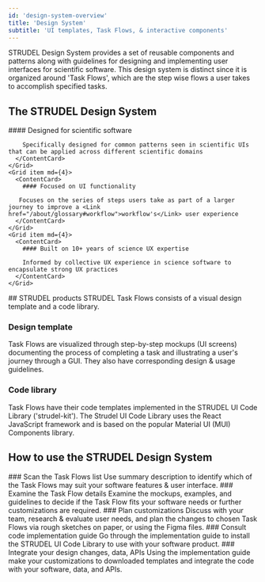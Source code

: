 ```yaml
---
id: 'design-system-overview'
title: 'Design System'
subtitle: 'UI templates, Task Flows, & interactive components'
---
```


<Hero>
  STRUDEL Design System provides a set of reusable components and patterns along with guidelines for designing and implementing user interfaces for scientific software. This design system is distinct since it is organized around 'Task Flows', which are the step wise flows a user takes to accomplish specified tasks. 

  ## The STRUDEL Design System

  <Grid container spacing={4}>
    <Grid item md={4}>
      <ContentCard>
        #### Designed for scientific software

        Specifically designed for common patterns seen in scientific UIs that can be applied across different scientific domains
      </ContentCard>
    </Grid>
    <Grid item md={4}>
      <ContentCard>
        #### Focused on UI functionality

       Focuses on the series of steps users take as part of a larger journey to improve a <Link href="/about/glossary#workflow">workflow's</Link> user experience
      </ContentCard>
    </Grid>
    <Grid item md={4}>
      <ContentCard>
        #### Built on 10+ years of science UX expertise

        Informed by collective UX experience in science software to encapsulate strong UX practices
      </ContentCard>
    </Grid>
  </Grid>
</Hero>
<PageContainer>
  ## STRUDEL products
  STRUDEL Task Flows consists of a visual design template and a code library.
  
  ### Design template
  Task Flows are visualized through step-by-step mockups (UI screens) documenting the process of completing a task and illustrating a user's journey through a GUI. They also have corresponding design & usage guidelines.

  ### Code library
  Task Flows have their code templates implemented in the STRUDEL UI Code Library ('strudel-kit'). The Strudel UI Code Library uses the React JavaScript framework and is based on the popular Material UI (MUI) Components library.

  ## How to use the STRUDEL Design System

  <ContentStepper>
    <ContentStep>
      <StepLabel>
        ### Scan the Task Flows list
      </StepLabel>
      <StepContent>
        Use summary description to identify which of the Task Flows may suit your software features & user interface.
      </StepContent>
    </ContentStep>
    <ContentStep>
      <StepLabel>
        ### Examine the Task Flow details
      </StepLabel>
      <StepContent>
        Examine the mockups, examples, and guidelines to decide if the Task Flow fits your software needs or further customizations are required.
      </StepContent>
    </ContentStep>
    <ContentStep>
      <StepLabel>
        ### Plan customizations
      </StepLabel>
      <StepContent>
        Discuss with your team, research & evaluate user needs, and plan the changes to chosen Task Flows via rough sketches on paper, or using the Figma files.
      </StepContent>
    </ContentStep>
    <ContentStep>
      <StepLabel>
        ### Consult code implementation guide
      </StepLabel>
      <StepContent>
        Go through the implementation guide to install the STRUDEL UI Code Library to use with your software product.
      </StepContent>
    </ContentStep>
    <ContentStep>
      <StepLabel>
        ### Integrate your design changes, data, APIs
      </StepLabel>
      <StepContent>
        Using the implementation guide make your customizations to downloaded templates and integrate the code with your software, data, and APIs.
      </StepContent>
    </ContentStep>
  </ContentStepper>
</PageContainer>